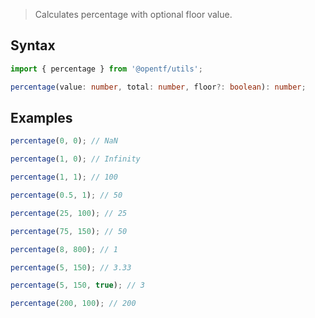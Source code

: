 > Calculates percentage with optional floor value.

## Syntax

```ts
import { percentage } from '@opentf/utils';

percentage(value: number, total: number, floor?: boolean): number;
```

## Examples

```ts
percentage(0, 0); // NaN

percentage(1, 0); // Infinity

percentage(1, 1); // 100

percentage(0.5, 1); // 50

percentage(25, 100); // 25

percentage(75, 150); // 50

percentage(8, 800); // 1

percentage(5, 150); // 3.33

percentage(5, 150, true); // 3

percentage(200, 100); // 200
```
